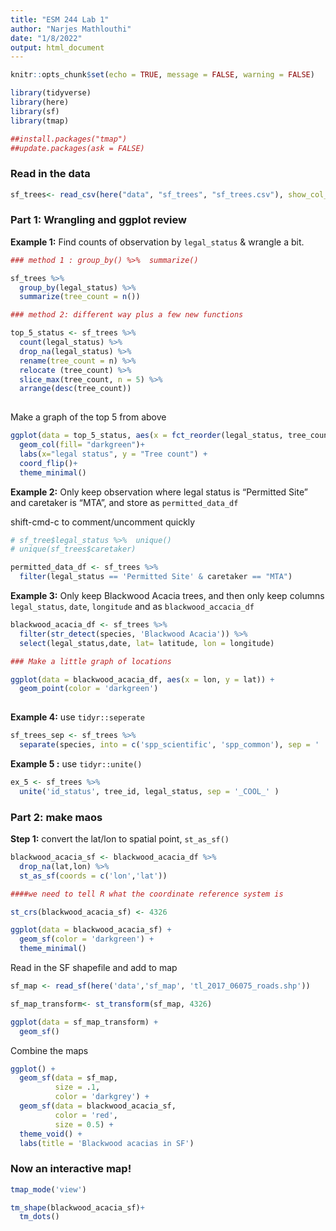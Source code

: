 ```yaml
---
title: "ESM 244 Lab 1"
author: "Narjes Mathlouthi"
date: "1/8/2022"
output: html_document
---
```


```r
knitr::opts_chunk$set(echo = TRUE, message = FALSE, warning = FALSE)

library(tidyverse)
library(here)
library(sf)
library(tmap)

##install.packages("tmap")
##update.packages(ask = FALSE)

```


### Read in the data

```r
sf_trees<- read_csv(here("data", "sf_trees", "sf_trees.csv"), show_col_types = FALSE)

```


### Part 1: Wrangling and ggplot review
**Example 1:** Find counts of observation by `legal_status` & wrangle a bit.

```r

### method 1 : group_by() %>%  summarize()

sf_trees %>% 
  group_by(legal_status) %>% 
  summarize(tree_count = n())

### method 2: different way plus a few new functions

top_5_status <- sf_trees %>% 
  count(legal_status) %>% 
  drop_na(legal_status) %>% 
  rename(tree_count = n) %>% 
  relocate (tree_count) %>% 
  slice_max(tree_count, n = 5) %>% 
  arrange(desc(tree_count))
  

```
Make a graph of the top 5 from above


```r
ggplot(data = top_5_status, aes(x = fct_reorder(legal_status, tree_count), y = tree_count)) + 
  geom_col(fill= "darkgreen")+
  labs(x="legal status", y = "Tree count") +
  coord_flip()+
  theme_minimal()
```

**Example 2:** Only keep observation where legal status is "Permitted Site" and caretaker is "MTA", and store as `permitted_data_df`

shift-cmd-c to comment/uncomment quickly 

```r
# sf_tree$legal_status %>%  unique()
# unique(sf_trees$caretaker)

permitted_data_df <- sf_trees %>% 
  filter(legal_status == 'Permitted Site' & caretaker == "MTA")
```


**Example 3:** Only keep Blackwood Acacia trees, and then only keep columns `legal_status`, `date`, `longitude` and as `blackwood_accacia_df`


```r
blackwood_acacia_df <- sf_trees %>% 
  filter(str_detect(species, 'Blackwood Acacia')) %>% 
  select(legal_status,date, lat= latitude, lon = longitude)

### Make a little graph of locations 

ggplot(data = blackwood_acacia_df, aes(x = lon, y = lat)) +
  geom_point(color = 'darkgreen')
  
```

**Example 4:** use `tidyr::seperate`

```r

sf_trees_sep <- sf_trees %>% 
  separate(species, into = c('spp_scientific', 'spp_common'), sep = ' :: ')
```

**Example 5 :** use `tidyr::unite()`

```r
ex_5 <- sf_trees %>% 
  unite('id_status', tree_id, legal_status, sep = '_COOL_' )
```

### Part 2: make maos 

**Step 1:** convert the lat/lon to spatial point, `st_as_sf()`

```r
blackwood_acacia_sf <- blackwood_acacia_df %>% 
  drop_na(lat,lon) %>% 
  st_as_sf(coords = c('lon','lat'))

####we need to tell R what the coordinate reference system is 

st_crs(blackwood_acacia_sf) <- 4326

ggplot(data = blackwood_acacia_sf) + 
  geom_sf(color = 'darkgreen') +
  theme_minimal()

```

Read in the SF shapefile and add to map 

```r
sf_map <- read_sf(here('data','sf_map', 'tl_2017_06075_roads.shp'))

sf_map_transform<- st_transform(sf_map, 4326)

ggplot(data = sf_map_transform) +
  geom_sf()

```

Combine the maps

```r
ggplot() + 
  geom_sf(data = sf_map,
          size = .1,
          color = 'darkgrey') +
  geom_sf(data = blackwood_acacia_sf,
          color = 'red',
          size = 0.5) +
  theme_void() +
  labs(title = 'Blackwood acacias in SF')
```

### Now an interactive map!

```r
tmap_mode('view')

tm_shape(blackwood_acacia_sf)+
  tm_dots()
```

